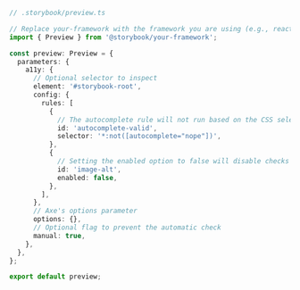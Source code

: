 ```ts
// .storybook/preview.ts

// Replace your-framework with the framework you are using (e.g., react, vue3)
import { Preview } from '@storybook/your-framework';

const preview: Preview = {
  parameters: {
    a11y: {
      // Optional selector to inspect
      element: '#storybook-root',
      config: {
        rules: [
          {
            // The autocomplete rule will not run based on the CSS selector provided
            id: 'autocomplete-valid',
            selector: '*:not([autocomplete="nope"])',
          },
          {
            // Setting the enabled option to false will disable checks for this particular rule on all stories.
            id: 'image-alt',
            enabled: false,
          },
        ],
      },
      // Axe's options parameter
      options: {},
      // Optional flag to prevent the automatic check
      manual: true,
    },
  },
};

export default preview;
```

